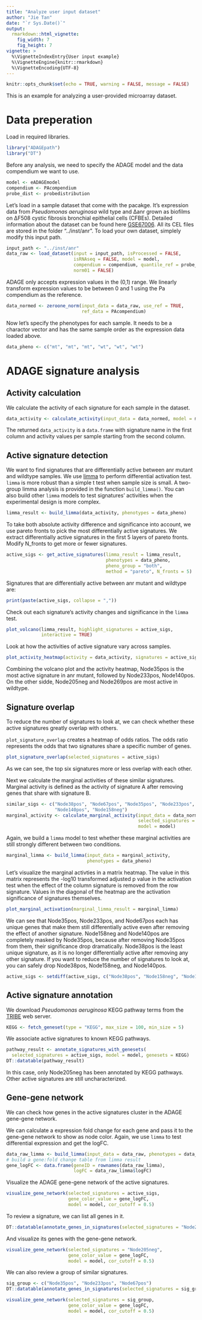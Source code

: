 ```yaml
---
title: "Analyze user input dataset"
author: "Jie Tan"
date: "`r Sys.Date()`"
output:
  rmarkdown::html_vignette:
    fig_width: 7
    fig_height: 7
vignette: >
  %\VignetteIndexEntry{User input example}
  %\VignetteEngine{knitr::rmarkdown}
  %\VignetteEncoding{UTF-8}
---
```


```r
knitr::opts_chunk$set(echo = TRUE, warning = FALSE, message = FALSE)
```
This is an example for analyzing a user-provided microarray dataset.

# Data preperation
Load in required libraries.
```r
library("ADAGEpath")
library("DT")
```
Before any analysis, we need to specify the ADAGE model and the data compendium
we want to use.
```r
model <- eADAGEmodel
compendium <- PAcompendium
probe_dist <- probedistribution
```
Let's load in a sample dataset that come with the pacakge. It's expression data
from *Pseudomonas aeruginosa* wild type and ∆anr grown as biofilms on ∆F508 cystic
fibrosis bronchial epithelial cells (CFBEs). Detailed information about
the dataset can be found here
[GSE67006](https://www.ncbi.nlm.nih.gov/geo/query/acc.cgi?acc=GSE67006). 
All its CEL files are stored in the folder "../inst/anr".
To load your own dataset, simplely modify this input path.
```r
input_path <- "../inst/anr"
data_raw <- load_dataset(input = input_path, isProcessed = FALSE,
                         isRNAseq = FALSE, model = model,
                         compendium = compendium, quantile_ref = probe_dist,
                         norm01 = FALSE)
```
ADAGE only accepts expression values in the (0,1) range. We linearly transform
expression values to be between 0 and 1 using the Pa compendium as the reference.
```r
data_normed <- zeroone_norm(input_data = data_raw, use_ref = TRUE,
                            ref_data = PAcompendium)
```
Now let's specify the phenotypes for each sample. It needs to be a charactor
vector and has the same sample order as the expression data loaded above.
```r
data_pheno <- c("mt", "mt", "mt", "wt", "wt", "wt")
```

# ADAGE signature analysis

## Activity calculation
We calculate the activity of each signature for each sample in the dataset.
```r
data_activity <- calculate_activity(input_data = data_normed, model = model)
```
The returned `data_activity` is a `data.frame` with signature name in the first
column and activity values per sample starting from the second column.

## Active signature detection
We want to find signatures that are differentially active between
anr mutant and wildtype samples.
We use [limma](https://bioconductor.org/packages/release/bioc/html/limma.html)
to perform differential activation test. `limma` is more robust
than a simple t test when sample size is small. A two-group limma analysis is
provided in the function `build_limma()`. You can also build other `limma` models
to test signatures' activities when the experimental design is more complex.
```r
limma_result <- build_limma(data_activity, phenotypes = data_pheno)
```
To take both absolute activity difference and significance into account, we
use pareto fronts to pick the most differentially active signatures. We extract
differentially active signatures in the first 5 layers of pareto
fronts. Modify N_fronts to get more or fewer signatures. 
```r
active_sigs <- get_active_signatures(limma_result = limma_result,
                                     phenotypes = data_pheno,
                                     pheno_group = "both",
                                     method = "pareto", N_fronts = 5)
```
Signatures that are differentially active between anr mutant and wildtype are:
```r
print(paste(active_sigs, collapse = ","))
```
Check out each signature's activity changes and significance in the `limma` test.
```r
plot_volcano(limma_result, highlight_signatures = active_sigs,
             interactive = TRUE)
```
Look at how the activities of active signature vary across samples.
```r
plot_activity_heatmap(activity = data_activity, signatures = active_sigs)
```
Combining the volcano plot and the activity heatmap, Node35pos is the most
active signature in anr mutant, followed by Node233pos, Node140pos.
On the other sidde, Node205neg and Node269pos are most active in wildtype.

## Signature overlap
To reduce the number of signatures to look at, we can check whether these active
signatures greatly overlap with others.

`plot_signature_overlap` creates a heatmap of odds ratios. The odds ratio
represents the odds that two signatures share a specific number of genes.
```r
plot_signature_overlap(selected_signatures = active_sigs)
```
As we can see, the top six signatures more or less overlap with each other.

Next we calculate the marginal activities of these similar signatures. Marginal
activity is defined as the activity of signature A after removing genes that
share with signature B.
```r
similar_sigs <- c("Node38pos", "Node67pos", "Node35pos", "Node233pos",
                  "Node140pos", "Node158neg")
marginal_activity <- calculate_marginal_activity(input_data = data_normed,
                                                 selected_signatures = similar_sigs,
                                                 model = model)
```
Again, we build a `limma` model to test whether these marginal activities
are still strongly different between two conditions.
```r
marginal_limma <- build_limma(input_data = marginal_activity,
                              phenotypes = data_pheno)
```
Let's visualize the marginal activties in a matrix heatmap.  The value in this
matrix represents the -log10 transformed adjusted p value in
the activation test when the effect of the column signature is removed from
the row signature. Values in the diagonal of the heatmap are the activation
significance of signatures themselves.
```r
plot_marginal_activation(marginal_limma_result = marginal_limma)
```
We can see that Node35pos, Node233pos, and Node67pos each has unique
genes that make them still differentially active even after removing the effect
of another signature. Node158neg and Node140pos are completely masked by
Node35pos, because after removing Node35pos from them, their significance drop
dramatically. Node38pos is the least unique signature, as it is no longer
differentially active after removing any other signature. If you want to reduce
the number of signatures to look at, you can safely drop Node38pos, Node158neg,
and Node140pos.
```r
active_sigs <- setdiff(active_sigs, c("Node38pos", "Node158neg", "Node140pos"))
```

## Active signature annotation
We download *Pseudomonas aeruginosa* KEGG pathway terms from the
[TRIBE](http://tribe.greenelab.com/#/home) web server.
```r
KEGG <- fetch_geneset(type = "KEGG", max_size = 100, min_size = 5)
```
We associate active signatures to known KEGG pathways. 
```r
pathway_result <- annotate_signatures_with_genesets(
  selected_signatures = active_sigs, model = model, genesets = KEGG)
DT::datatable(pathway_result)
```
In this case, only Node205neg has been annotated by KEGG pathways. Other active
signatures are still uncharacterized.

## Gene-gene network
We can check how genes in the active signatures cluster in the ADAGE gene-gene
network.

We can calculate a expression fold change for each gene and pass it to the
gene-gene network to show as node color. Again, we use `limma` to test
differential expression and get the logFC.
```r
data_raw_limma <- build_limma(input_data = data_raw, phenotypes = data_pheno)
# build a gene:fold change table from limma result
gene_logFC <- data.frame(geneID = rownames(data_raw_limma),
                         logFC = data_raw_limma$logFC)
```
Visualize the ADAGE gene-gene network of the active signatures.
```r
visualize_gene_network(selected_signatures = active_sigs,
                       gene_color_value = gene_logFC,
                       model = model, cor_cutoff = 0.5)
```
To review a signature, we can list all genes in it.
```r
DT::datatable(annotate_genes_in_signatures(selected_signatures = "Node205neg"))
```
And visualize its genes with the gene-gene network.
```r
visualize_gene_network(selected_signatures = "Node205neg",
                       gene_color_value = gene_logFC,
                       model = model, cor_cutoff = 0.5)
```
We can also review a group of similar signatures.
```r
sig_group <- c("Node35pos", "Node233pos", "Node67pos")
DT::datatable(annotate_genes_in_signatures(selected_signatures = sig_group))
```
```r
visualize_gene_network(selected_signatures = sig_group,
                       gene_color_value = gene_logFC,
                       model = model, cor_cutoff = 0.5)
```
